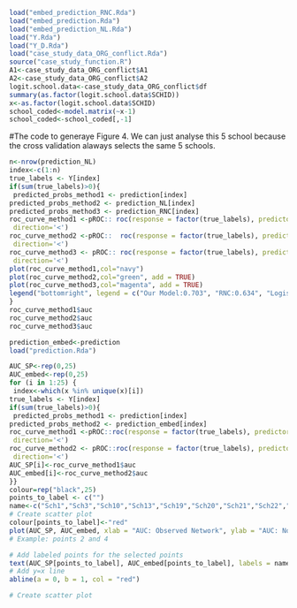 ```{r}
load("embed_prediction_RNC.Rda")
load("embed_prediction.Rda")
load("embed_prediction_NL.Rda")
load("Y.Rda")
load("Y_D.Rda")
load("case_study_data_ORG_conflict.Rda")
source("case_study_function.R")
A1<-case_study_data_ORG_conflict$A1
A2<-case_study_data_ORG_conflict$A2
logit.school.data<-case_study_data_ORG_conflict$df
summary(as.factor(logit.school.data$SCHID))
x<-as.factor(logit.school.data$SCHID)
school_coded<-model.matrix(~x-1)
school_coded<-school_coded[,-1]
```

#The code to generaye Figure 4. We can just analyse this 5 school because the cross validation alaways selects the same 5 schools.  
```{r}
n<-nrow(prediction_NL)
index<-c(1:n)
true_labels <- Y[index]
if(sum(true_labels)>0){
 predicted_probs_method1 <- prediction[index]
predicted_probs_method2 <- prediction_NL[index]
predicted_probs_method3 <- prediction_RNC[index]
roc_curve_method1 <-pROC:: roc(response = factor(true_labels), predictor = (predicted_probs_method1), levels = c(0,1),
 direction='<')
roc_curve_method2 <-pROC::  roc(response = factor(true_labels), predictor = (predicted_probs_method2), levels = c(0,1),
 direction='<')
roc_curve_method3 <- pROC:: roc(response = factor(true_labels), predictor = (predicted_probs_method3), levels = c(0,1),
 direction='<')
plot(roc_curve_method1,col="navy")
plot(roc_curve_method2,col="green", add = TRUE)
plot(roc_curve_method3,col="magenta", add = TRUE)
legend("bottomright", legend = c("Our Model:0.703", "RNC:0.634", "Logistic Reg:0.701"), col= c("navy","magenta","green"),lty = 1)
}
roc_curve_method1$auc
roc_curve_method2$auc
roc_curve_method3$auc
```
```{r}
prediction_embed<-prediction 
load("prediction.Rda")
```
```{r}
AUC_SP<-rep(0,25)
AUC_embed<-rep(0,25)
for (i in 1:25) {
 index<-which(x %in% unique(x)[i])
true_labels <- Y[index]
if(sum(true_labels)>0){
 predicted_probs_method1 <- prediction[index]
predicted_probs_method2 <- prediction_embed[index]
roc_curve_method1 <-pROC::roc(response = factor(true_labels), predictor = (predicted_probs_method1), levels = c(0,1),
 direction='<')
roc_curve_method2 <- pROC::roc(response = factor(true_labels), predictor = (predicted_probs_method2), levels = c(0,1),
 direction='<')
AUC_SP[i]<-roc_curve_method1$auc
AUC_embed[i]<-roc_curve_method2$auc
}}
colour=rep("black",25)
points_to_label <- c("") 
name<-c("Sch1","Sch3","Sch10","Sch13","Sch19","Sch20","Sch21","Sch22","Sch24","Sch26","Sch27","Sch29","Sch31","Sch34","Sch35","Sch40","Sch42","Sch44","Sch45" ,"Sch48", "Sch49", "Sch51","Sch56","Sch58", "Sch60")
# Create scatter plot
colour[points_to_label]<-"red"
plot(AUC_SP, AUC_embed, xlab = "AUC: Observed Network", ylab = "AUC: Node2Vec",cex=0.4,col=colour,cex.lab=1.3, pch = 15,xlim = c(0.4,0.9),ylim = c(0.4,0.9))
# Example: points 2 and 4

# Add labeled points for the selected points
text(AUC_SP[points_to_label], AUC_embed[points_to_label], labels = name[points_to_label], pos = 4,cex=0.4) 
# Add y=x line
abline(a = 0, b = 1, col = "red")

# Create scatter plot


```


